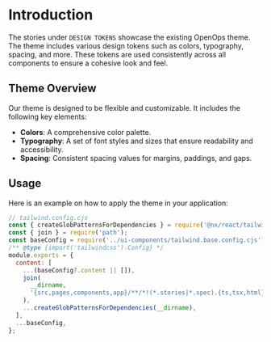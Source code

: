 
<Meta title="design tokens/Intro" />

# Introduction

The stories under `DESIGN TOKENS` showcase the existing OpenOps theme. 
The theme includes various design tokens such as colors, typography, spacing, and more. 
These tokens are used consistently across all components to ensure a cohesive look and feel.

## Theme Overview

Our theme is designed to be flexible and customizable. It includes the following key elements:

- **Colors**: A comprehensive color palette.
- **Typography**: A set of font styles and sizes that ensure readability and accessibility.
- **Spacing**: Consistent spacing values for margins, paddings, and gaps.

## Usage

Here is an example on how to apply the theme in your application:

```jsx
// tailwind.config.cjs
const { createGlobPatternsForDependencies } = require('@nx/react/tailwind');
const { join } = require('path');
const baseConfig = require('../ui-components/tailwind.base.config.cjs');
/** @type {import('tailwindcss').Config} */
module.exports = {
  content: [
    ...(baseConfig?.content || []),
    join(
      __dirname,
      '{src,pages,components,app}/**/*!(*.stories|*.spec).{ts,tsx,html}'
    ),
    ...createGlobPatternsForDependencies(__dirname),
  ],
  ...baseConfig,
};
